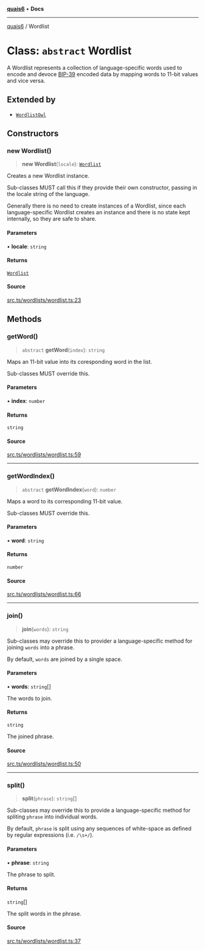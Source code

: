 [**quais6**](../README.md) • **Docs**

***

[quais6](../globals.md) / Wordlist

# Class: `abstract` Wordlist

A Wordlist represents a collection of language-specific
 words used to encode and devoce [BIP-39](https://en.bitcoin.it/wiki/BIP_0039) encoded data
 by mapping words to 11-bit values and vice versa.

## Extended by

- [`WordlistOwl`](WordlistOwl.md)

## Constructors

### new Wordlist()

> **new Wordlist**(`locale`): [`Wordlist`](Wordlist.md)

Creates a new Wordlist instance.

 Sub-classes MUST call this if they provide their own constructor,
 passing in the locale string of the language.

 Generally there is no need to create instances of a Wordlist,
 since each language-specific Wordlist creates an instance and
 there is no state kept internally, so they are safe to share.

#### Parameters

• **locale**: `string`

#### Returns

[`Wordlist`](Wordlist.md)

#### Source

[src.ts/wordlists/wordlist.ts:23](https://github.com/dominant-strategies/quais-6.js/blob/aca1855329c3946c627ab7f16ac5304cea7d20c5/src.ts/wordlists/wordlist.ts#L23)

## Methods

### getWord()

> `abstract` **getWord**(`index`): `string`

Maps an 11-bit value into its coresponding word in the list.

 Sub-classes MUST override this.

#### Parameters

• **index**: `number`

#### Returns

`string`

#### Source

[src.ts/wordlists/wordlist.ts:59](https://github.com/dominant-strategies/quais-6.js/blob/aca1855329c3946c627ab7f16ac5304cea7d20c5/src.ts/wordlists/wordlist.ts#L59)

***

### getWordIndex()

> `abstract` **getWordIndex**(`word`): `number`

Maps a word to its corresponding 11-bit value.

 Sub-classes MUST override this.

#### Parameters

• **word**: `string`

#### Returns

`number`

#### Source

[src.ts/wordlists/wordlist.ts:66](https://github.com/dominant-strategies/quais-6.js/blob/aca1855329c3946c627ab7f16ac5304cea7d20c5/src.ts/wordlists/wordlist.ts#L66)

***

### join()

> **join**(`words`): `string`

Sub-classes may override this to provider a language-specific
 method for joining `words` into a phrase.

 By default, `words` are joined by a single space.

#### Parameters

• **words**: `string`[]

The words to join.

#### Returns

`string`

The joined phrase.

#### Source

[src.ts/wordlists/wordlist.ts:50](https://github.com/dominant-strategies/quais-6.js/blob/aca1855329c3946c627ab7f16ac5304cea7d20c5/src.ts/wordlists/wordlist.ts#L50)

***

### split()

> **split**(`phrase`): `string`[]

Sub-classes may override this to provide a language-specific
 method for spliting `phrase` into individual words.

 By default, `phrase` is split using any sequences of
 white-space as defined by regular expressions (i.e. `/\s+/`).

#### Parameters

• **phrase**: `string`

The phrase to split.

#### Returns

`string`[]

The split words in the phrase.

#### Source

[src.ts/wordlists/wordlist.ts:37](https://github.com/dominant-strategies/quais-6.js/blob/aca1855329c3946c627ab7f16ac5304cea7d20c5/src.ts/wordlists/wordlist.ts#L37)
